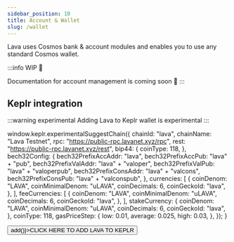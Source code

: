 ```yaml
---
sidebar_position: 10
title: Account & Wallet
slug: /wallet
---
```


Lava uses Cosmos bank & account modules and enables you to use any standard Cosmos wallet.

:::info WIP 🚧

Documentation for account management is coming soon 👀
:::

## Keplr integration

:::warning experimental 
Adding Lava to Keplr wallet is experimental
:::

<p>

window.keplr.experimentalSuggestChain({
    chainId: "lava",
    chainName: "Lava Testnet",
    rpc: "https://public-rpc.lavanet.xyz/rpc",
    rest: "https://public-rpc.lavanet.xyz/rest",
    bip44: {
        coinType: 118,
    },
    bech32Config: {
        bech32PrefixAccAddr: "lava",
        bech32PrefixAccPub: "lava" + "pub",
        bech32PrefixValAddr: "lava" + "valoper",
        bech32PrefixValPub: "lava" + "valoperpub",
        bech32PrefixConsAddr: "lava" + "valcons",
        bech32PrefixConsPub: "lava" + "valconspub",
    },
    currencies: [ 
        { 
            coinDenom: "LAVA", 
            coinMinimalDenom: "uLAVA", 
            coinDecimals: 6, 
            coinGeckoId: "lava", 
        }, 
    ],
    feeCurrencies: [
        {
            coinDenom: "LAVA",
            coinMinimalDenom: "uLAVA",
            coinDecimals: 6,
            coinGeckoId: "lava",
        },
    ],
    stakeCurrency: {
        coinDenom: "LAVA",
        coinMinimalDenom: "uLAVA",
        coinDecimals: 6,
        coinGeckoId: "lava",
    },
    coinType: 118,
    gasPriceStep: {
        low: 0.01,
        average: 0.025,
        high: 0.03,
    },
});
}

</p>


<p>
<button onClick={() => add()}>CLICK HERE TO ADD LAVA TO KEPLR</button>
</p>
